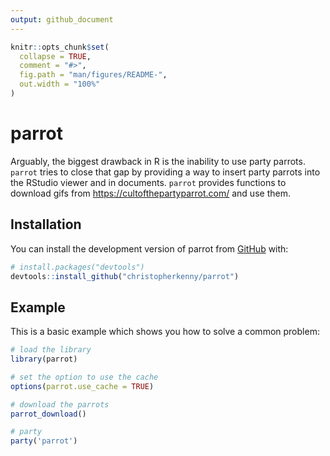 ```yaml
---
output: github_document
---
```


<!-- README.md is generated from README.Rmd. Please edit that file -->

```r
knitr::opts_chunk$set(
  collapse = TRUE,
  comment = "#>",
  fig.path = "man/figures/README-",
  out.width = "100%"
)
```

# parrot

<!-- badges: start -->
<!-- badges: end -->

Arguably, the biggest drawback in R is the inability to use party parrots.
`parrot` tries to close that gap by providing a way to insert party parrots into the RStudio viewer and in documents.
`parrot` provides functions to download gifs from <https://cultofthepartyparrot.com/> and use them.

## Installation

You can install the development version of parrot from [GitHub](https://github.com/) with:

``` r
# install.packages("devtools")
devtools::install_github("christopherkenny/parrot")
```

## Example

This is a basic example which shows you how to solve a common problem:

```r
# load the library
library(parrot)

# set the option to use the cache
options(parrot.use_cache = TRUE)

# download the parrots
parrot_download()

# party
party('parrot')
```

